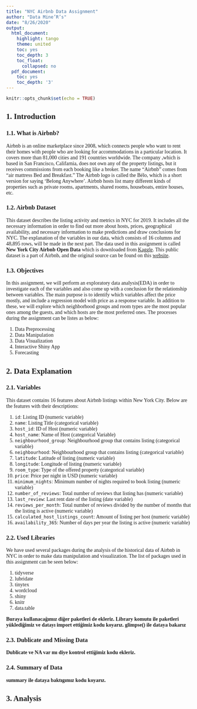 ```yaml
---
title: "NYC Airbnb Data Assignment"
author: "Data Mine’R’s"
date: "8/26/2020"
output:
  html_document:
    highlight: tango
    theme: united
    toc: yes
    toc_depth: 3
    toc_float:
      collapsed: no
  pdf_document:
    toc: yes
    toc_depth: '3'
---
```


```r
knitr::opts_chunk$set(echo = TRUE)
```

<style>
#TOC {
 color: 
 font-family: Calibri;
 background-color:
 border-color: darkred;
}
#header {
 color: darkred;
 font-family: Calibri;
 background-color:
}
body {
 font-family: Calibri;
 }
 
</style>

## 1. Introduction
### 1.1. What is Airbnb?

Airbnb is an online marketplace since 2008, which connects people who want to rent their homes with people who are looking for accommodations in a particular location. It covers more than 81,000 cities and 191 countries worldwide. The company ,which is based in San Francisco, Califarnia, does not own any of the property listings, but it receives commissions from each booking like a broker. The name "Airbnb" comes from “air mattress Bed and Breakfast.” The Airbnb logo is called the Bélo, which is a short version for saying ‘Belong Anywhere’. Airbnb hosts list many different kinds of properties such as private rooms, apartments, shared rooms, houseboats, entire houses, etc. 

### 1.2. Airbnb Dataset

This dataset describes the listing activity and metrics in NYC for 2019. It includes all the necessary information in order to find out more about hosts, prices, geographical availability, and necessary information to make predictions and draw conclusions for NYC. The explanation of the variables in our data, which consists of 16 columns and 48,895 rows, will be made in the next part. The data used in this assignment is called **New York City Airbnb Open Data** which is downloaded from [Kaggle](https://www.kaggle.com/dgomonov/new-york-city-airbnb-open-data). This public dataset is a part of Airbnb, and the original source can be found on this [website](http://insideairbnb.com/).

### 1.3. Objectives

In this assignment, we will perform an exploratory data analysis(EDA) in order to investigate each of the variables and also come up with a conclusion for the relationship between variables. The main purpose is to identify which variables affect the price mostly, and include a regression model with price as a response variable. In addition to these, we will explore which neighborhood groups and room types are the most popular ones among the guests, and which hosts are the most preferred ones. The processes during the assignment can be listes as below:<br>

 1. Data Preprocessing
 2. Data Manipulation
 3. Data Visualization
 4. Interactive Shiny App
 5. Forecasting

## 2. Data Explanation

### 2.1. Variables

This dataset contains 16 features about Airbnb listings within New York City. Below are the features with their descriptions:<br>

 1. `id`: Listing ID (numeric variable)
 2. `name`: Listing Title (categorical variable) 
 3. `host_id`: ID of Host (numeric variable)
 4. `host_name`: Name of Host (categorical Variable)<br>
 5. `neighbourhood_group`: Neighbourhood group that contains listing (categorical variable)
 6. `neighbourhood`: Neighbourhood group that contains listing (categorical variable)
 7. `latitude`: Latitude of listing (numeric variable)
 8. `longitude`: Longitude of listing (numeric variable)
 9. `room_type`: Type of the offered property (categorical variable)
 10. `price`: Price per night in USD (numeric variable)
 11. `minimum_nights`: Minimum number of nights required to book listing (numeric variable)
 12. `number_of_reviews`: Total number of reviews that listing has (numeric variable)
 13. `last_review`: Last rent date of the listing (date variable)
 14. `reviews_per_month`: Total number of reviews divided by the number of months that the listing is active (numeric variable)
 15. `calculated_host_listings_count`: Amount of listing per host (numeric variable)
 16. `availability_365`: Number of days per year the listing is active (numeric variable)
 
### 2.2. Used Libraries

We have used several packages during the analysis of the historical data of Airbnb in NYC in order to make data manipulation and visualization. The list of packages used in this assignment can be seen below:<br>

 1. tidyverse
 2. lubridate
 3. tinytex
 4. wordcloud
 5. shiny
 6. knitr
 7. data.table
 
**Buraya kullanacağımız diğer paketleri de ekleriz. Library komutu ile paketleri yüklediğimiz ve datayı import ettiğimiz kodu koyarız. glimpse() ile dataya bakarız**

### 2.3. Dublicate and Missing Data

**Dublicate ve NA var mı diye kontrol ettiğimiz kodu ekleriz. **

###  2.4. Summary of Data

**summary ile dataya baktıgımız kodu koyarız.**

## 3. Analysis
